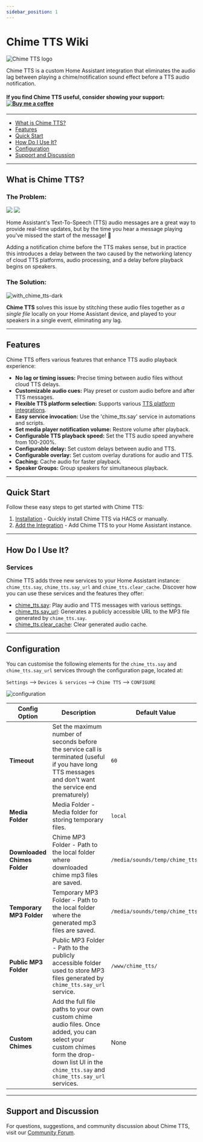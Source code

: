 ```yaml
---
sidebar_position: 1
---
```



# Chime TTS Wiki

![Chime TTS logo](/img/chime_tts.png)

Chime TTS is a custom Home Assistant integration that eliminates the audio lag between playing a chime/notification sound effect before a TTS audio notification.

#### If you find Chime TTS useful, consider showing your support: <a href="https://www.buymeacoffee.com/nimroddolev" target="_blank"><img src="https://cdn.buymeacoffee.com/buttons/v2/default-yellow.png" alt="Buy me a coffee" id="buyMeACoffee" /></a>

---

- [What is Chime TTS?](#what-is-chime-tts)
- [Features](#features)
- [Quick Start](#quick-start)
- [How Do I Use It?](#how-do-i-use-it)
- [Configuration](#configuration)
- [Support and Discussion](#support-and-discussion)

---

## What is Chime TTS?

### The Problem:

<div id='problemDiv'>
    <img src={useBaseUrl('/img/the_problem.png')} />
    <img src={useBaseUrl('/img/animations/travolta.gif')} class='travolta' />
</div>

Home Assistant's Text-To-Speech (TTS) audio messages are a great way to provide real-time updates, but by the time you hear a message playing you've missed the start of the message! 🙈

Adding a notification chime before the TTS makes sense, but in practice this introduces a delay between the two caused by the networking latency of cloud TTS platforms, audio processing, and a delay before playback begins on speakers.

### The Solution:

![with_chime_tts-dark](https://github.com/nimroddolev/chime_tts/assets/1849295/54ec4f20-7eaf-4180-b159-4feb4afc334a)


**Chime TTS** solves this issue by stitching these audio files together as _a single file_ locally on your Home Assistant device, and played to your speakers in a single event, eliminating any lag.

***

##  Features

Chime TTS offers various features that enhance TTS audio playback experience:

- **No lag or timing issues:** Precise timing between audio files without cloud TTS delays.
- **Customizable audio cues:** Play preset or custom audio before and after TTS messages.
- **Flexible TTS platform selection:** Supports various [TTS platform integrations](https://www.home-assistant.io/integrations/#text-to-speech).
- **Easy service invocation:** Use the 'chime_tts.say' service in automations and scripts.
- **Set media player notification volume:** Restore volume after playback.
- **Configurable TTS playback speed:** Set the TTS audio speed anywhere from 100-200%.
- **Configurable delay:** Set custom delays between audio and TTS.
- **Configurable overlay:** Set custom overlay durations for audio and TTS.
- **Caching:** Cache audio for faster playback.
- **Speaker Groups:** Group speakers for simultaneous playback.

***

## Quick Start

Follow these easy steps to get started with Chime TTS:

1. [Installation](https://github.com/nimroddolev/chime_tts/wiki/Installation#1-installation) - Quickly install Chime TTS via HACS or manually.
2. [Add the Integration](https://github.com/nimroddolev/chime_tts/wiki/Installation#2-add-the-chime-tts-integration) - Add Chime TTS to your Home Assistant instance.

***

## How Do I Use It?

### Services

Chime TTS adds three new services to your Home Assistant instance: `chime_tts.say`, `chime_tts.say_url` and `chime_tts.clear_cache`. Discover how you can use these services and the features they offer:

- [chime_tts.say](https://github.com/nimroddolev/chime_tts/wiki/chime_tts.say): Play audio and TTS messages with various settings.
- [chime_tts.say_url](https://github.com/nimroddolev/chime_tts/wiki/chime_tts.say_url): Generates a publicly accessible URL to the MP3 file generated by `chime_tts.say`.
- [chime_tts.clear_cache](https://github.com/nimroddolev/chime_tts/wiki/chime_tts.clear_cache): Clear generated audio cache.

***


## Configuration

You can customise the following elements for the `chime_tts.say` and `chime_tts.say_url` services through the configuration page, located at:

`Settings` --> `Devices & services` --> `Chime TTS` --> `CONFIGURE`

![configuration](https://github.com/nimroddolev/chime_tts/assets/1849295/4978df58-9e13-4a50-b16d-109a442f5b29)

| Config Option          | Description                                                                                                                | Default Value                                    |
|-------------------------|----------------------------------------------------------------------------------------------------------------------------|--------------------------------------------------|
| **Timeout**             | Set the maximum number of seconds before the service call is terminated (useful if you have long TTS messages and don't want the service end prematurely) | `60`            |
| **Media Folder**        | Media Folder - Media folder for storing temporary files.                                                                      | `local`                                            |
| **Downloaded Chimes Folder**| Chime MP3 Folder - Path to the local folder where downloaded chime mp3 files are saved.                                   | `/media/sounds/temp/chime_tts/`                 |
| **Temporary MP3 Folder**| Temporary MP3 Folder - Path to the local folder where the generated mp3 files are saved.                                   | `/media/sounds/temp/chime_tts/`                 |
| **Public MP3 Folder**   | Public MP3 Folder - Path to the publicly accessible folder used to store MP3 files generated by `chime_tts.say_url` service. | `/www/chime_tts/`
| **Custom Chimes**       | Add the full file paths to your own custom chime audio files. Once added, you can select your custom chimes form the drop-down list UI in the `chime_tts.say` and `chime_tts.say_url` services. | None |

***

## Support and Discussion

For questions, suggestions, and community discussion about Chime TTS, visit our [Community Forum](https://community.home-assistant.io/t/chime-tts-play-audio-before-after-tts-audio-lag-free/578430).

[forum-shield]: https://img.shields.io/badge/community-forum-brightgreen.svg?style=popout
[forum]: https://community.home-assistant.io/t/chime-tts-play-audio-before-after-tts-audio-lag-free/578430
